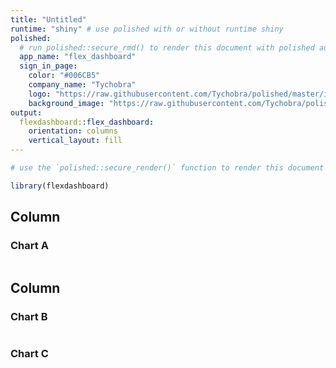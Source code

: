 ```yaml
---
title: "Untitled"
runtime: "shiny" # use polished with or without runtime shiny
polished:
  # run polished::secure_rmd() to render this document with polished authentication
  app_name: "flex_dashboard"
  sign_in_page:
    color: "#006CB5"
    company_name: "Tychobra"
    logo: "https://raw.githubusercontent.com/Tychobra/polished/master/inst/assets/images/tychobra_logo_white.svg"
    background_image: "https://raw.githubusercontent.com/Tychobra/polished_example_apps/master/02_custom_sign_in/www/images/milky_way.jpeg"
output:  
  flexdashboard::flex_dashboard: 
    orientation: columns
    vertical_layout: fill
---
```


```r
# use the `polished::secure_render()` function to render this document with polished authentication.

library(flexdashboard)
```

Column {data-width=650}
-----------------------------------------------------------------------

### Chart A

```r
```

Column {data-width=350}
-----------------------------------------------------------------------

### Chart B

```r
```

### Chart C

```r
```